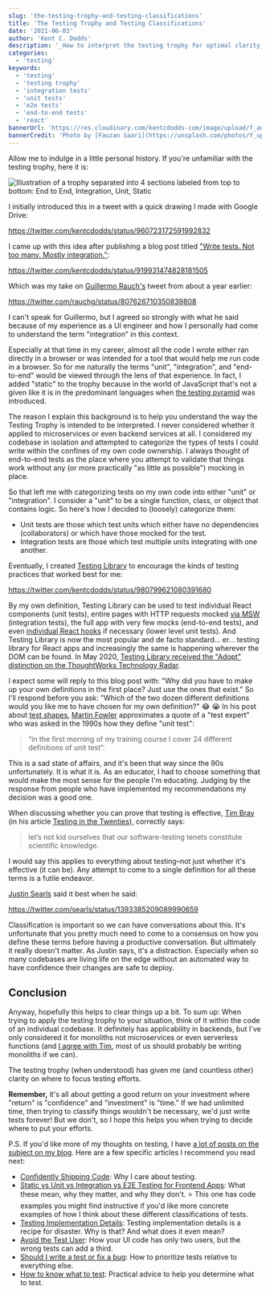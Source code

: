 ```yaml
---
slug: 'the-testing-trophy-and-testing-classifications'
title: 'The Testing Trophy and Testing Classifications'
date: '2021-06-03'
author: 'Kent C. Dodds'
description: '_How to interpret the testing trophy for optimal clarity_'
categories:
  - 'testing'
keywords:
  - 'testing'
  - 'testing trophy'
  - 'integration tests'
  - 'unit tests'
  - 'e2e tests'
  - 'end-to-end tests'
  - 'react'
bannerUrl: 'https://res.cloudinary.com/kentcdodds-com/image/upload/f_auto,q_auto,dpr_2.0/v1622744114/kentcdodds.com/blog/the-testing-trophy-and-testing-classifications/banner_b3ihjh.jpg'
bannerCredit: 'Photo by [Fauzan Saari](https://unsplash.com/photos/Y_upPEyxXN8)'
---
```


Allow me to indulge in a little personal history. If you're unfamiliar with the
testing trophy, here it is:

![Illustration of a trophy separated into 4 sections labeled from top to bottom: End to End, Integration, Unit, Static](https://res.cloudinary.com/kentcdodds-com/image/upload/v1622744540/kentcdodds.com/blog/the-testing-trophy-and-testing-classifications/trophy_wx9aen.png)

I initially introduced this in a tweet with a quick drawing I made with Google
Drive:

https://twitter.com/kentcdodds/status/960723172591992832

I came up with this idea after publishing a blog post titled
["Write tests. Not too many. Mostly integration."](/blog/write-tests):

https://twitter.com/kentcdodds/status/919931474828181505

Which was my take on [Guillermo Rauch's](https://twitter.com/rauchg) tweet from
about a year earlier:

https://twitter.com/rauchg/status/807626710350839808

I can't speak for Guillermo, but I agreed so strongly with what he said because
of my experience as a UI engineer and how I personally had come to understand
the term "integration" in this context.

Especially at that time in my career, almost all the code I wrote either ran
directly in a browser or was intended for a tool that would help me run code in
a browser. So for me naturally the terms "unit", "integration", and "end-to-end"
would be viewed through the lens of that experience. In fact, I added "static"
to the trophy because in the world of JavaScript that's not a given like it is
in the predominant languages when
[the testing pyramid](https://martinfowler.com/bliki/TestPyramid.html) was
introduced.

The reason I explain this background is to help you understand the way the
Testing Trophy is intended to be interpreted. I never considered whether it
applied to microservices or even backend services at all. I considered my
codebase in isolation and attempted to categorize the types of tests I could
write within the confines of my own code ownership. I always thought of
end-to-end tests as the place where you attempt to validate that things work
without any (or more practically "as little as possible") mocking in place.

So that left me with categorizing tests on my own code into either "unit" or
"integration". I consider a "unit" to be a single function, class, or object
that contains logic. So here's how I decided to (loosely) categorize them:

- Unit tests are those which test units which either have no dependencies
  (collaborators) or which have those mocked for the test.
- Integration tests are those which test multiple units integrating with one
  another.

Eventually, I created [Testing Library](https://testing-library.com) to
encourage the kinds of testing practices that worked best for me:

https://twitter.com/kentcdodds/status/980799621080391680

By my own definition, Testing Library can be used to test individual React
components (unit tests), entire pages with HTTP requests mocked
[via MSW](/blog/stop-mocking-fetch) (integration tests), the full app with very
few mocks (end-to-end tests), and even
[individual React hooks](/blog/how-to-test-custom-react-hooks) if necessary
(lower level unit tests). And Testing Library is now the most popular and de
facto standard... er... testing library for React apps and increasingly the same
is happening wherever the DOM can be found. In May 2020,
[Testing Library received the "Adopt" distinction on the ThoughtWorks Technology Radar](https://www.thoughtworks.com/radar/languages-and-frameworks/react-testing-library).

I expect some will reply to this blog post with: "Why did you have to make up
your own definitions in the first place? Just use the ones that exist." So I'll
respond before you ask: "Which of the two dozen different definitions would you
like me to have chosen for my own definition?" 😂 😭 In his post about
[test shapes](https://martinfowler.com/articles/2021-test-shapes.html),
[Martin Fowler](https://twitter.com/martinfowler) approximates a quote of a
"test expert" who was asked in the 1990s how they define "unit test":

> “in the first morning of my training course I cover 24 different definitions
> of unit test”.

This is a sad state of affairs, and it's been that way since the 90s
unfortunately. It is what it is. As an educator, I had to choose something that
would make the most sense for the people I'm educating. Judging by the response
from people who have implemented my recommendations my decision was a good one.

When discussing whether you can prove that testing is effective,
[Tim Bray](https://twitter.com/timbray) (in his article
[Testing in the Twenties](https://www.tbray.org/ongoing/When/202x/2021/05/15/Testing-in-2021)),
correctly says:

> let’s not kid ourselves that our software-testing tenets constitute scientific
> knowledge.

I would say this applies to everything about testing–not just whether it's
effective (it can be). Any attempt to come to a single definition for all these
terms is a futile endeavor.

[Justin Searls](https://twitter.com/searls) said it best when he said:

https://twitter.com/searls/status/1393385209089990659

Classification is important so we can have conversations about this. It's
unfortunate that you pretty much need to come to a consensus on how you define
these terms before having a productive conversation. But ultimately it really
doesn't matter. As Justin says, it's a distraction. Especially when so many
codebases are living life on the edge without an automated way to have
confidence their changes are safe to deploy.

## Conclusion

Anyway, hopefully this helps to clear things up a bit. To sum up: When trying to
apply the testing trophy to your situation, think of it within the code of an
individual codebase. It definitely has applicability in backends, but I've only
considered it for monoliths not microservices or even serverless functions (and
[I agree with Tim](https://www.tbray.org/ongoing/When/202x/2021/05/15/Testing-in-2021),
most of us should probably be writing monoliths if we can).

The testing trophy (when understood) has given me (and countless other) clarity
on where to focus testing efforts.

**Remember,** it's all about getting a good return on your investment where
"return" is "confidence" and "investment" is "time." If we had unlimited time,
then trying to classify things wouldn't be necessary, we'd just write tests
forever! But we don't, so I hope this helps you when trying to decide where to
put your efforts.

P.S. If you'd like more of my thoughts on testing, I have
[a lot of posts on the subject on my blog](/blog?q=test). Here are a few
specific articles I recommend you read next:

- [Confidently Shipping Code](/blog/confidently-shipping-code): Why I care about
  testing.
- [Static vs Unit vs Integration vs E2E Testing for Frontend Apps](/blog/static-vs-unit-vs-integration-vs-e2e-tests):
  What these mean, why they matter, and why they don't. ⭐️ This one has code
  examples you might find instructive if you'd like more concrete examples of
  how I think about these different classifications of tests.
- [Testing Implementation Details](/blog/testing-implementation-details):
  Testing implementation details is a recipe for disaster. Why is that? And what
  does it even mean?
- [Avoid the Test User](/blog/avoid-the-test-user): How your UI code has only
  two users, but the wrong tests can add a third.
- [Should I write a test or fix a bug](/blog/should-i-write-a-test-or-fix-a-bug):
  How to prioritize tests relative to everything else.
- [How to know what to test](/blog/how-to-know-what-to-test): Practical advice
  to help you determine what to test.
